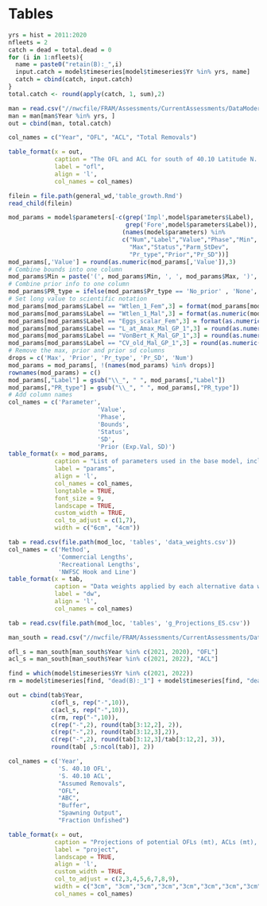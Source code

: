 \clearpage
# Tables

<!-- ======================================================= -->
<!-- ***************    Catches      *********************** --> 
<!-- ======================================================= -->

\include{tex_tables/Catches_All_Years.tex}

\newpage


```r
yrs = hist = 2011:2020
nfleets = 2
catch = dead = total.dead = 0
for (i in 1:nfleets){
  name = paste0("retain(B):_",i)
  input.catch = model$timeseries[model$timeseries$Yr %in% yrs, name]
  catch = cbind(catch, input.catch)
}
total.catch <- round(apply(catch, 1, sum),2)

man = read.csv("//nwcfile/FRAM/Assessments/CurrentAssessments/DataModerate_2021/copper_rockfish/management/copper_south.csv")
man = man[man$Year %in% yrs, ]
out = cbind(man, total.catch)

col_names = c("Year", "OFL", "ACL", "Total Removals")

table_format(x = out,
             caption = "The OFL and ACL for south of 40.10 Latitude N. and the total removals south of Point Conception.",
             label = "ofl",
             align = 'l',
             col_names = col_names)
```


<!-- ======================================================= -->
<!-- *************** Com. Catch Ratio  ********************* --> 
<!-- ======================================================= -->

\include{tex_tables/historical_landings_tables_2020_revised_Avila_1953.tex}

\newpage

<!-- ======================================================= -->
<!-- ***************       Data      *********************** --> 
<!-- ======================================================= -->

\include{tex_tables/CA_S_Samples.tex}

\newpage


\include{tex_tables/s_ca_rec_len_samples_mar2021.tex}

\newpage

\include{tex_tables/sca_hkl_length_SampleSize.tex}

\newpage

\include{tex_tables/hkl_index_for_doc.tex}

\newpage

\include{tex_tables/south_length_SampleSize.tex}

\newpage

<!-- ======================================================= -->
<!-- ***************    Biology      *********************** --> 
<!-- ======================================================= -->

```r
filein = file.path(general_wd,'table_growth.Rmd')
read_child(filein)
```
\newpage

<!-- ======================================================= -->
<!-- ***********   Model Parameters     ******************** --> 
<!-- ======================================================= -->


```r
mod_params = model$parameters[-c(grep('Impl',model$parameters$Label),
							     grep('Fore',model$parameters$Label)),
                                (names(model$parameters) %in%
                                c("Num","Label","Value","Phase","Min",
                                  "Max","Status","Parm_StDev",
                                  "Pr_type","Prior","Pr_SD"))] 
mod_params[,'Value'] = round(as.numeric(mod_params[,'Value']),3)                                 
# Combine bounds into one column
mod_params$Min = paste('(', mod_params$Min, ', ', mod_params$Max, ')', sep='')
# Combine prior info to one column
mod_params$PR_type = ifelse(mod_params$Pr_type == 'No_prior' , 'None', paste(mod_params$Pr_type,' (', mod_params$Prior,  ', ', mod_params$Pr_SD, ')', sep = ''))
# Set long value to scientific notation
mod_params[mod_params$Label == "Wtlen_1_Fem",3] = format(mod_params[mod_params$Label == "Wtlen_1_Fem",3], scientific = TRUE)
mod_params[mod_params$Label == "Wtlen_1_Mal",3] = format(as.numeric(mod_params[mod_params$Label == "Wtlen_1_Mal",3]), scientific = TRUE)
mod_params[mod_params$Label == "Eggs_scalar_Fem",3] = format(as.numeric(mod_params[mod_params$Label == "Eggs_scalar_Fem",3]), scientific = TRUE)
mod_params[mod_params$Label == "L_at_Amax_Mal_GP_1",3] = round(as.numeric(mod_params[mod_params$Label == "L_at_Amax_Mal_GP_1",3]), 4)
mod_params[mod_params$Label == "VonBert_K_Mal_GP_1",3] = round(as.numeric(mod_params[mod_params$Label == "VonBert_K_Mal_GP_1",3]), 3)
mod_params[mod_params$Label == "CV_old_Mal_GP_1",3] = round(as.numeric(mod_params[mod_params$Label == "CV_old_Mal_GP_1",3]), 3)
# Remove the max, prior and prior sd columns
drops = c('Max', 'Prior', 'Pr_type', 'Pr_SD', 'Num')
mod_params = mod_params[, !(names(mod_params) %in% drops)]
rownames(mod_params) = c()
mod_params[,"Label"] = gsub("\\_", " ", mod_params[,"Label"])
mod_params[,"PR_type"] = gsub("\\_", " ", mod_params[,"PR_type"])
# Add column names
col_names = c('Parameter',
                         'Value',
                         'Phase',
                         'Bounds',
                         'Status',
                         'SD',
                         'Prior (Exp.Val, SD)')
table_format(x = mod_params,
             caption = "List of parameters used in the base model, including estimated values and standard deviations (SD), bounds (minimum and maximum), estimation phase (negative values not estimated), status (indicates if parameters are near bounds), and prior type information (mean and SD).",
             label = "params",
             align = 'l',
             col_names = col_names,
             longtable = TRUE,
             font_size = 9,
             landscape = TRUE,
             custom_width = TRUE,
             col_to_adjust = c(1,7), 
             width = c("6cm", "4cm"))                         
```

<!-- ======================================================= -->
<!-- ***********    Like Contributions  ******************** --> 
<!-- ======================================================= -->

\include{tex_tables/likelihoods.tex}


<!-- ======================================================= -->
<!-- ***********       Time Series      ******************** --> 
<!-- ======================================================= -->

\include{tex_tables/TimeSeries.tex}

\newpage

<!-- ======================================================= -->
<!-- ****************     Sensitivities      *************** --> 
<!-- ======================================================= -->


\newpage

```r
tab = read.csv(file.path(mod_loc, 'tables', 'data_weights.csv'))
col_names = c('Method',
			  'Commercial Lengths',
              'Recreational Lengths',
			  'NWFSC Hook and Line')
table_format(x = tab,
             caption = "Data weights applied by each alternative data weighting methods.",
             label = "dw",
             align = 'l',
             col_names = col_names)
```

\newpage

\include{tex_tables/sensitivities_1.tex}

\newpage

\include{tex_tables/sensitivities_2.tex}

\newpage

<!-- ======================================================= -->
<!-- ********  Reference Points & Management *************** --> 
<!-- ======================================================= -->

\include{tex_tables/e_ReferencePoints_ES.tex}

\newpage


```r
tab = read.csv(file.path(mod_loc, 'tables', 'g_Projections_ES.csv'))

man_south = read.csv("//nwcfile/FRAM/Assessments/CurrentAssessments/DataModerate_2021/copper_rockfish/management/copper_south.csv")

ofl_s = man_south[man_south$Year %in% c(2021, 2020), "OFL"] 
acl_s = man_south[man_south$Year %in% c(2021, 2022), "ACL"]

find = which(model$timeseries$Yr %in% c(2021, 2022))
rm = model$timeseries[find, "dead(B):_1"] + model$timeseries[find, "dead(B):_2"]

out = cbind(tab$Year,
            c(ofl_s, rep("-",10)),
            c(acl_s, rep("-",10)),
            c(rm, rep("-",10)),
            c(rep("-",2), round(tab[3:12,2], 2)),
            c(rep("-",2), round(tab[3:12,3],2)),
            c(rep("-",2), round(tab[3:12,3]/tab[3:12,2], 3)),
            round(tab[ ,5:ncol(tab)], 2))

col_names = c('Year',
              'S. 40.10 OFL',
              'S. 40.10 ACL',
              "Assumed Removals",
              "OFL", 
              "ABC", 
              "Buffer",
              "Spawning Output",
              "Fraction Unfished")

table_format(x = out,
             caption = "Projections of potential OFLs (mt), ACLs (mt), the assumed removals based on 2021 and 2022 adopted ACL values, estimated spawning output, and fraction unfished. The OFL and ACL for 2021 and 2022 reflect adopted management limits for the area south of 40.10 Latitude N.",
             label = "project",
             landscape = TRUE,
             align = 'l',
             custom_width = TRUE,
             col_to_adjust = c(2,3,4,5,6,7,8,9), 
             width = c("3cm", "3cm","3cm","3cm","3cm","3cm","3cm","3cm"),
             col_names = col_names)

```

\newpage